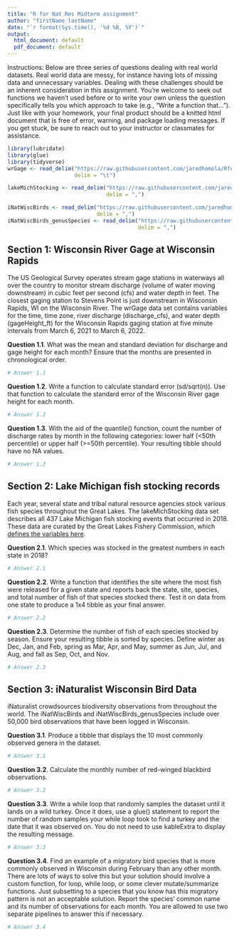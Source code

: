 ```yaml
---
title: "R for Nat Res Midterm assignment"
author: "firstName lastName"
date: "`r format(Sys.time(), '%d %B, %Y')`"
output:
  html_document: default
  pdf_document: default
---
```


Instructions: Below are three series of questions dealing with real world datasets. Real world data are messy, for instance having lots of missing data and unnecessary variables. Dealing with these challenges should be an inherent consideration in this assignment. You're welcome to seek out functions we haven't used before or to write your own unless the question specifically tells you which approach to take (e.g., "Write a function that..."). Just like with your homework, your final product should be a knitted html document that is free of error, warning, and package loading messages. If you get stuck, be sure to reach out to your instructor or classmates for assistance.       

```r
library(lubridate)
library(glue)
library(tidyverse)
wrGage <- read_delim("https://raw.githubusercontent.com/jaredhomola/RforNatRes/gh-pages/wiscRapidsGage.txt",
                     delim = "\t")

lakeMichStocking <- read_delim("https://raw.githubusercontent.com/jaredhomola/RforNatRes/gh-pages/lakeMichigan2018Stocking.csv",
                               delim = ",")

iNatWiscBirds <- read_delim("https://raw.githubusercontent.com/jaredhomola/RforNatRes/gh-pages/iNaturalistWiscBirds.csv",
                            delim = ",")
iNatWiscBirds_genusSpecies <- read_delim("https://raw.githubusercontent.com/jaredhomola/RforNatRes/gh-pages/iNaturalistWiscBirds_SpeciesGenus.csv",
                                         delim = ",")
```


## Section 1: Wisconsin River Gage at Wisconsin Rapids   
The US Geological Survey operates stream gage stations in waterways all over the country to monitor stream discharge (volume of water moving downstream) in cubic feet per second (cfs) and water depth in feet. The closest gaging station to Stevens Point is just downstream in Wisconsin Rapids, WI on the Wisconsin River. The wrGage data set contains variables for the time, time zone, river discharge (discharge_cfs), and water depth (gageHeight_ft) for the Wisconsin Rapids gaging station at five minute intervals from March 6, 2021 to March 6, 2022.  

**Question 1.1**. What was the mean and standard deviation for discharge and gage height for each month? Ensure that the months are presented in chronological order.    
```r
# Answer 1.1

```

**Question 1.2**. Write a function to calculate standard error (sd/sqrt(n)). Use that function to calculate the standard error of the Wisconsin River gage height for each month.           
```r
# Answer 1.2

```

**Question 1.3**. With the aid of the quantile() function, count the number of discharge rates by month in the following categories: lower half (<50th percentile) or upper half (>=50th percentile). Your resulting tibble should have no NA values.         
```r
# Answer 1.3

```

## Section 2: Lake Michigan fish stocking records
Each year, several state and tribal natural resource agencies stock various fish species throughout the Great Lakes. The lakeMichStocking data set describes all 437 Lake Michigan fish stocking events that occurred in 2018. These data are curated by the Great Lakes Fishery Commission, which [defines the variables here](http://www.glfc.org/fishstocking/dbstruct.htm).

**Question 2.1**. Which species was stocked in the greatest numbers in each state in 2018?      
```r
# Answer 2.1

```

**Question 2.2**. Write a function that identifies the site where the most fish were released for a given state and reports back the state, site, species, and total number of fish of that species stocked there. Test it on data from one state to produce a 1x4 tibble as your final answer.             
```r
# Answer 2.2

```

**Question 2.3**. Determine the number of fish of each species stocked by season. Ensure your resulting tibble is sorted by species. Define winter as Dec, Jan, and Feb, spring as Mar, Apr, and May, summer as Jun, Jul, and Aug, and fall as Sep, Oct, and Nov.                 
```r
# Answer 2.3

```

## Section 3: iNaturalist Wisconsin Bird Data  
iNaturalist crowdsources biodiversity observations from throughout the world. The iNatWiscBirds and iNatWiscBirds_genusSpecies include over 50,000 bird observations that have been logged in Wisconsin.  

**Question 3.1**. Produce a tibble that displays the 10 most commonly observed genera in the dataset.     
```r
# Answer 3.1

```

**Question 3.2**. Calculate the monthly number of red-winged blackbird observations.       
```r
# Answer 3.2

```

**Question 3.3**. Write a while loop that randomly samples the dataset until it lands on a wild turkey. Once it does, use a glue() statement to report the number of random samples your while loop took to find a turkey and the date that it was observed on. You do not need to use kableExtra to display the resulting message.        
```r
# Answer 3.3

```

**Question 3.4**. Find an example of a migratory bird species that is more commonly observed in Wisconsin during February than any other month. There are lots of ways to solve this but your solution should involve a custom function, for loop, while loop, or some clever mutate/summarize functions. Just subsetting to a species that you know has this migratory pattern is not an acceptable solution. Report the species' common name and its number of observations for each month. You are allowed to use two separate pipelines to answer this if necessary.        
```r
# Answer 3.4

```

